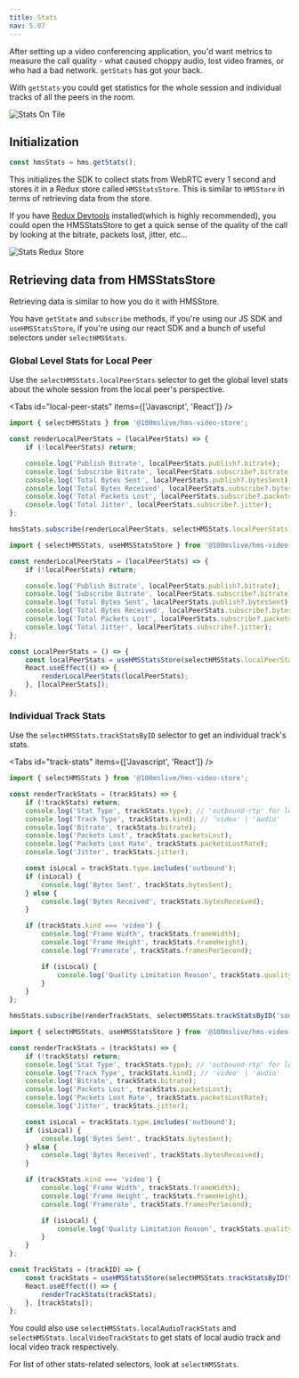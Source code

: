 ```yaml
---
title: Stats
nav: 5.07
---
```


After setting up a video conferencing application, you'd want metrics to measure the call quality - what caused choppy audio, lost video frames, or who had a bad network. <APILink type="class" name="HMSReactiveStore#get-stats">`getStats`</APILink> has got your back.

With <APILink type="class" name="HMSReactiveStore#get-stats">`getStats`</APILink> you could get statistics for the whole session and individual tracks of all the peers in the room.

![Stats On Tile](/docs/v2/stats-tile.png)

## Initialization

```jsx
const hmsStats = hms.getStats();
```

This initializes the SDK to collect stats from WebRTC every 1 second and stores it in a Redux store called <APILink>`HMSStatsStore`</APILink>. This is similar to <APILink>`HMSStore`</APILink> in terms of retrieving data from the store.

If you have [Redux Devtools](https://chrome.google.com/webstore/detail/redux-devtools/lmhkpmbekcpmknklioeibfkpmmfibljd?hl=en) installed(which is highly recommended), you could open the HMSStatsStore to get a quick sense of the quality of the call by looking at the bitrate, packets lost, jitter, etc...

![Stats Redux Store](/docs/v2/stats-redux-store.png)

## Retrieving data from HMSStatsStore

Retrieving data is similar to how you do it with HMSStore.

You have `getState` and `subscribe` methods, if you're using our JS SDK and `useHMSStatsStore`, if you're using our react SDK and a bunch of useful selectors under <APILink type="selector">`selectHMSStats`</APILink>.

### Global Level Stats for Local Peer

Use the `selectHMSStats.localPeerStats` selector to get the global level stats about the whole session from the local peer's perspective.

<Tabs id="local-peer-stats" items={['Javascript', 'React']} />

<Tab id="local-peer-stats-0">

```jsx
import { selectHMSStats } from '@100mslive/hms-video-store';

const renderLocalPeerStats = (localPeerStats) => {
    if (!localPeerStats) return;

    console.log('Publish Bitrate', localPeerStats.publish?.bitrate);
    console.log('Subscribe Bitrate', localPeerStats.subscribe?.bitrate);
    console.log('Total Bytes Sent', localPeerStats.publish?.bytesSent);
    console.log('Total Bytes Received', localPeerStats.subscribe?.bytesReceived);
    console.log('Total Packets Lost', localPeerStats.subscribe?.packetsLost);
    console.log('Total Jitter', localPeerStats.subscribe?.jitter);
};

hmsStats.subscribe(renderLocalPeerStats, selectHMSStats.localPeerStats);
```

</Tab>

<Tab id="local-peer-stats-1">

```jsx
import { selectHMSStats, useHMSStatsStore } from '@100mslive/hms-video-react';

const renderLocalPeerStats = (localPeerStats) => {
    if (!localPeerStats) return;

    console.log('Publish Bitrate', localPeerStats.publish?.bitrate);
    console.log('Subscribe Bitrate', localPeerStats.subscribe?.bitrate);
    console.log('Total Bytes Sent', localPeerStats.publish?.bytesSent);
    console.log('Total Bytes Received', localPeerStats.subscribe?.bytesReceived);
    console.log('Total Packets Lost', localPeerStats.subscribe?.packetsLost);
    console.log('Total Jitter', localPeerStats.subscribe?.jitter);
};

const LocalPeerStats = () => {
    const localPeerStats = useHMSStatsStore(selectHMSStats.localPeerStats);
    React.useEffect(() => {
        renderLocalPeerStats(localPeerStats);
    }, [localPeerStats]);
};
```

</Tab>

### Individual Track Stats

Use the `selectHMSStats.trackStatsByID` selector to get an individual track's stats.

<Tabs id="track-stats" items={['Javascript', 'React']} />

<Tab id="track-stats-0">

```jsx
import { selectHMSStats } from '@100mslive/hms-video-store';

const renderTrackStats = (trackStats) => {
    if (!trackStats) return;
    console.log('Stat Type', trackStats.type); // 'outbound-rtp' for local tracks, 'inbound-rtp' for remote tracks
    console.log('Track Type', trackStats.kind); // 'video' | 'audio'
    console.log('Bitrate', trackStats.bitrate);
    console.log('Packets Lost', trackStats.packetsLost);
    console.log('Packets Lost Rate', trackStats.packetsLostRate);
    console.log('Jitter', trackStats.jitter);

    const isLocal = trackStats.type.includes('outbound');
    if (isLocal) {
        console.log('Bytes Sent', trackStats.bytesSent);
    } else {
        console.log('Bytes Received', trackStats.bytesReceived);
    }

    if (trackStats.kind === 'video') {
        console.log('Frame Width', trackStats.frameWidth);
        console.log('Frame Height', trackStats.frameHeight);
        console.log('Framerate', trackStats.framesPerSecond);

        if (isLocal) {
            console.log('Quality Limitation Reason', trackStats.qualityLimitationReason);
        }
    }
};

hmsStats.subscribe(renderTrackStats, selectHMSStats.trackStatsByID('some-track-id'));
```

</Tab>

<Tab id="track-stats-1">

```jsx
import { selectHMSStats, useHMSStatsStore } from '@100mslive/hms-video-store';

const renderTrackStats = (trackStats) => {
    if (!trackStats) return;
    console.log('Stat Type', trackStats.type); // 'outbound-rtp' for local tracks, 'inbound-rtp' for remote tracks
    console.log('Track Type', trackStats.kind); // 'video' | 'audio'
    console.log('Bitrate', trackStats.bitrate);
    console.log('Packets Lost', trackStats.packetsLost);
    console.log('Packets Lost Rate', trackStats.packetsLostRate);
    console.log('Jitter', trackStats.jitter);

    const isLocal = trackStats.type.includes('outbound');
    if (isLocal) {
        console.log('Bytes Sent', trackStats.bytesSent);
    } else {
        console.log('Bytes Received', trackStats.bytesReceived);
    }

    if (trackStats.kind === 'video') {
        console.log('Frame Width', trackStats.frameWidth);
        console.log('Frame Height', trackStats.frameHeight);
        console.log('Framerate', trackStats.framesPerSecond);

        if (isLocal) {
            console.log('Quality Limitation Reason', trackStats.qualityLimitationReason);
        }
    }
};

const TrackStats = (trackID) => {
    const trackStats = useHMSStatsStore(selectHMSStats.trackStatsByID(trackID));
    React.useEffect(() => {
        renderTrackStats(trackStats);
    }, [trackStats]);
};
```

</Tab>

You could also use `selectHMSStats.localAudioTrackStats` and `selectHMSStats.localVideoTrackStats` to get stats of local audio track and local video track respectively.

For list of other stats-related selectors, look at <APILink type="selector">`selectHMSStats`</APILink>.

